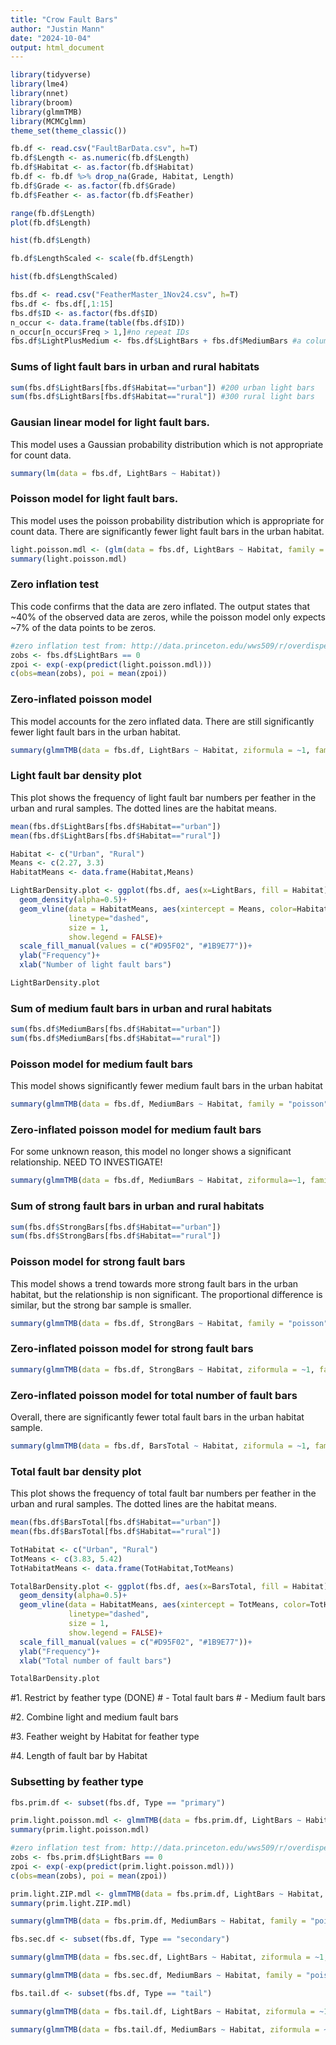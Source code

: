 ```yaml
---
title: "Crow Fault Bars"
author: "Justin Mann"
date: "2024-10-04"
output: html_document
---
```


```r
library(tidyverse) 
library(lme4)
library(nnet)
library(broom)
library(glmmTMB)
library(MCMCglmm)
theme_set(theme_classic())
```


```r
fb.df <- read.csv("FaultBarData.csv", h=T)
fb.df$Length <- as.numeric(fb.df$Length)
fb.df$Habitat <- as.factor(fb.df$Habitat)
fb.df <- fb.df %>% drop_na(Grade, Habitat, Length)
fb.df$Grade <- as.factor(fb.df$Grade)
fb.df$Feather <- as.factor(fb.df$Feather)
```


```r
range(fb.df$Length)
plot(fb.df$Length)
```

```r
hist(fb.df$Length)
```

```r
fb.df$LengthScaled <- scale(fb.df$Length)
```

```r
hist(fb.df$LengthScaled)
```


```r
fbs.df <- read.csv("FeatherMaster_1Nov24.csv", h=T)
fbs.df <- fbs.df[,1:15]
fbs.df$ID <- as.factor(fbs.df$ID)
n_occur <- data.frame(table(fbs.df$ID))
n_occur[n_occur$Freq > 1,]#no repeat IDs
fbs.df$LightPlusMedium <- fbs.df$LightBars + fbs.df$MediumBars #a column combining light and medium bars
```


### Sums of light fault bars in urban and rural habitats
```r
sum(fbs.df$LightBars[fbs.df$Habitat=="urban"]) #200 urban light bars
sum(fbs.df$LightBars[fbs.df$Habitat=="rural"]) #300 rural light bars
```




### Gausian linear model for light fault bars. 
This model uses a Gaussian probability distribution which is not appropriate for count data.
```r
summary(lm(data = fbs.df, LightBars ~ Habitat))
```

### Poisson model for light fault bars.
This model uses the poisson probability distribution which is appropriate for count data. 
There are significantly fewer light fault bars in the urban habitat.
```r
light.poisson.mdl <- (glm(data = fbs.df, LightBars ~ Habitat, family = "poisson"))
summary(light.poisson.mdl)
```

### Zero inflation test
This code confirms that the data are zero inflated.
The output states that ~40% of the observed data are zeros, while the poisson model only expects ~7% of the data points to be zeros. 
```r
#zero inflation test from: http://data.princeton.edu/wws509/r/overdispersion.html 
zobs <- fbs.df$LightBars == 0
zpoi <- exp(-exp(predict(light.poisson.mdl)))
c(obs=mean(zobs), poi = mean(zpoi))
```


### Zero-inflated poisson model
This model accounts for the zero inflated data. There are still significantly fewer light fault bars in the urban habitat.
```r
summary(glmmTMB(data = fbs.df, LightBars ~ Habitat, ziformula = ~1, family = "poisson"))
```

### Light fault bar density plot
This plot shows the frequency of light fault bar numbers per feather in the urban and rural samples. The dotted lines are the habitat means.
```r
mean(fbs.df$LightBars[fbs.df$Habitat=="urban"])
mean(fbs.df$LightBars[fbs.df$Habitat=="rural"])

Habitat <- c("Urban", "Rural")
Means <- c(2.27, 3.3)
HabitatMeans <- data.frame(Habitat,Means)

LightBarDensity.plot <- ggplot(fbs.df, aes(x=LightBars, fill = Habitat))+
  geom_density(alpha=0.5)+
  geom_vline(data = HabitatMeans, aes(xintercept = Means, color=Habitat),
             linetype="dashed",
             size = 1,
             show.legend = FALSE)+
  scale_fill_manual(values = c("#D95F02", "#1B9E77"))+
  ylab("Frequency")+
  xlab("Number of light fault bars")

LightBarDensity.plot
```


### Sum of medium fault bars in urban and rural habitats
```r
sum(fbs.df$MediumBars[fbs.df$Habitat=="urban"])
sum(fbs.df$MediumBars[fbs.df$Habitat=="rural"])
```


### Poisson model for medium fault bars
This model shows significantly fewer medium fault bars in the urban habitat
```r
summary(glmmTMB(data = fbs.df, MediumBars ~ Habitat, family = "poisson"))
```


### Zero-inflated poisson model for medium fault bars
For some unknown reason, this model no longer shows a significant relationship. NEED TO INVESTIGATE!
```r
summary(glmmTMB(data = fbs.df, MediumBars ~ Habitat, ziformula=~1, family = "poisson"))
```


### Sum of strong fault bars in urban and rural habitats
```r
sum(fbs.df$StrongBars[fbs.df$Habitat=="urban"])
sum(fbs.df$StrongBars[fbs.df$Habitat=="rural"])
```


### Poisson model for strong fault bars
This model shows a trend towards more strong fault bars in the urban habitat, but the relationship is non significant. The proportional difference is similar, but the strong bar sample is smaller.
```r
summary(glmmTMB(data = fbs.df, StrongBars ~ Habitat, family = "poisson"))
```

### Zero-inflated poisson model for strong fault bars
```r
summary(glmmTMB(data = fbs.df, StrongBars ~ Habitat, ziformula = ~1, family = "poisson"))
```


### Zero-inflated poisson model for total number of fault bars
Overall, there are significantly fewer total fault bars in the urban habitat sample.
```r
summary(glmmTMB(data = fbs.df, BarsTotal ~ Habitat, ziformula = ~1, family = "poisson"))
```


### Total fault bar density plot
This plot shows the frequency of total fault bar numbers per feather in the urban and rural samples. The dotted lines are the habitat means.
```r
mean(fbs.df$BarsTotal[fbs.df$Habitat=="urban"])
mean(fbs.df$BarsTotal[fbs.df$Habitat=="rural"])

TotHabitat <- c("Urban", "Rural")
TotMeans <- c(3.83, 5.42)
TotHabitatMeans <- data.frame(TotHabitat,TotMeans)

TotalBarDensity.plot <- ggplot(fbs.df, aes(x=BarsTotal, fill = Habitat))+
  geom_density(alpha=0.5)+
  geom_vline(data = HabitatMeans, aes(xintercept = TotMeans, color=TotHabitat),
             linetype="dashed",
             size = 1,
             show.legend = FALSE)+
  scale_fill_manual(values = c("#D95F02", "#1B9E77"))+
  ylab("Frequency")+
  xlab("Total number of fault bars")

TotalBarDensity.plot
```

#1. Restrict by feather type (DONE)
#  - Total fault bars
#  - Medium fault bars

#2. Combine light and medium fault bars

#3. Feather weight by Habitat for feather type

#4. Length of fault bar by Habitat


### Subsetting by feather type
```r
fbs.prim.df <- subset(fbs.df, Type == "primary")
```


```r
prim.light.poisson.mdl <- glmmTMB(data = fbs.prim.df, LightBars ~ Habitat, family = "poisson")
summary(prim.light.poisson.mdl)
```


```r
#zero inflation test from: http://data.princeton.edu/wws509/r/overdispersion.html 
zobs <- fbs.prim.df$LightBars == 0
zpoi <- exp(-exp(predict(prim.light.poisson.mdl)))
c(obs=mean(zobs), poi = mean(zpoi))
```


```r
prim.light.ZIP.mdl <- glmmTMB(data = fbs.prim.df, LightBars ~ Habitat, ziformula = ~1, family = "poisson")
summary(prim.light.ZIP.mdl)
```


```r
summary(glmmTMB(data = fbs.prim.df, MediumBars ~ Habitat, family = "poisson"))
```

```r
fbs.sec.df <- subset(fbs.df, Type == "secondary")
```


```r
summary(glmmTMB(data = fbs.sec.df, LightBars ~ Habitat, ziformula = ~1, family = "poisson"))
```


```r
summary(glmmTMB(data = fbs.sec.df, MediumBars ~ Habitat, family = "poisson"))
```


```r
fbs.tail.df <- subset(fbs.df, Type == "tail")
```


```r
summary(glmmTMB(data = fbs.tail.df, LightBars ~ Habitat, ziformula = ~1, family = "poisson"))
```


```r
summary(glmmTMB(data = fbs.tail.df, MediumBars ~ Habitat, ziformula = ~1, family = "poisson"))
```